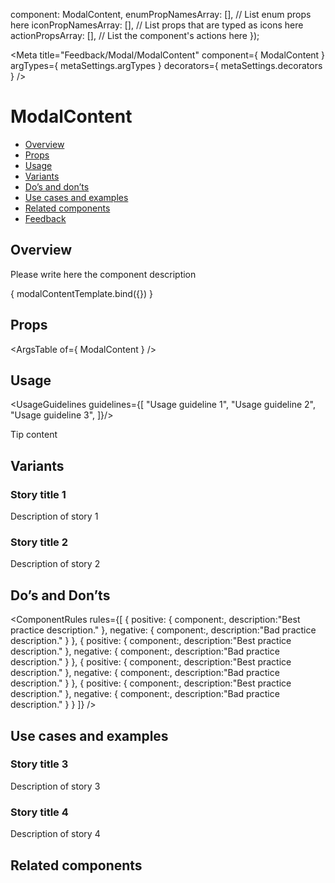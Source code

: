 
  component: ModalContent,
  enumPropNamesArray: [], // List enum props here
  iconPropNamesArray: [], // List props that are typed as icons here
  actionPropsArray: [], // List the component's actions here
});

<Meta
  title="Feedback/Modal/ModalContent"
  component={ ModalContent }
  argTypes={ metaSettings.argTypes }
  decorators={ metaSettings.decorators }
/>

<!--- Component template -->


<!--- Component documentation -->

# ModalContent
- [Overview](#overview)
- [Props](#props)
- [Usage](#usage)
- [Variants](#variants)
- [Do’s and don’ts](#dos-and-donts)
- [Use cases and examples](#use-cases-and-examples)
- [Related components](#related-components)
- [Feedback](#feedback)

## Overview
Please write here the component description

<Canvas>
  <Story name="Overview"
         args={ {prop1: "prop's default value", prop2: "prop's default value"} }>
    { modalContentTemplate.bind({}) }
  </Story>
</Canvas>

## Props
<ArgsTable of={ ModalContent } />

## Usage
<UsageGuidelines guidelines={[
  "Usage guideline 1",
  "Usage guideline 2",
  "Usage guideline 3",
]}/>

<Tip title="Not what you were looking for?">Tip content</Tip>

## Variants
### Story title 1
Description of story 1
<Canvas>
  <Story name="Story title 1">
    <ModalContent />
    <ModalContent />
  </Story>
</Canvas>

### Story title 2
Description of story 2
<Canvas>
  <Story name="Story title 2">
    <ModalContent />
    <ModalContent />
  </Story>
</Canvas>

## Do’s and Don’ts
<ComponentRules
  rules={[
    {
      positive: {
        component:<ModalContent />,
        description:"Best practice description."
      },
      negative: {
        component:<ModalContent />,
        description:"Bad practice description."
      }
    },
    {
      positive: {
        component:<ModalContent />,
        description:"Best practice description."
      },
      negative: {
        component:<ModalContent />,
        description:"Bad practice description."
      }
    },
    {
      positive: {
        component:<ModalContent />,
        description:"Best practice description."
      },
      negative: {
        component:<ModalContent />,
        description:"Bad practice description."
      }
    },
    {
      positive: {
        component:<ModalContent />,
        description:"Best practice description."
      },
      negative: {
        component:<ModalContent />,
        description:"Bad practice description."
      }
    }
  ]}
/>


## Use cases and examples

### Story title 3
Description of story 3
<Canvas>
  <Story name="Story title 3">
    <ModalContent />
    <ModalContent />
  </Story>
</Canvas>

### Story title 4
Description of story 4
<Canvas>
  <Story name="Story title 4">
    <ModalContent />
    <ModalContent />
  </Story>
</Canvas>

## Related components
<RelatedComponents componentsNames={[]} />